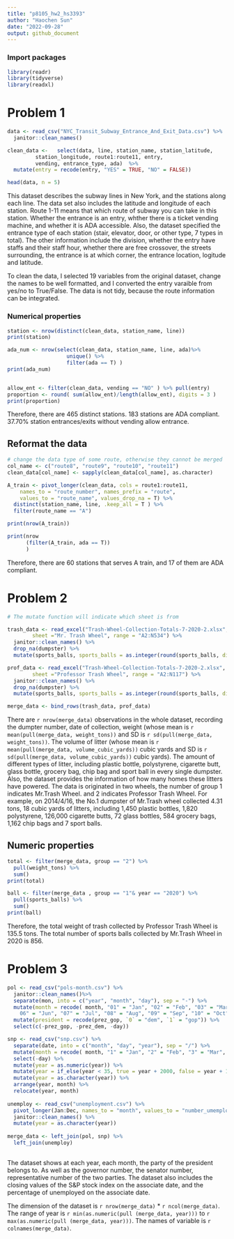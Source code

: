 ```yaml
---
title: "p8105_hw2_hs3393"
author: "Haochen Sun"
date: "2022-09-28"
output: github_document
---
```

### Import packages
```r
library(readr)
library(tidyverse)
library(readxl)
```

# Problem 1
```r
data <- read_csv("NYC_Transit_Subway_Entrance_And_Exit_Data.csv") %>% 
  janitor::clean_names()

clean_data <-   select(data, line, station_name, station_latitude,
         station_longitude, route1:route11, entry, 
         vending, entrance_type, ada)  %>% 
  mutate(entry = recode(entry, "YES" = TRUE, "NO" = FALSE))

head(data, n = 5)
```

This dataset describes the subway lines in New York, and the stations along each line. The data set also includes the latitude and longitude of each station. Route 1-11 means that which route of subway you can take in this station. Whether the entrance is an entry, whther there is a ticket vending machine, and whether it is ADA accessible. Also, the dataset specified the entrance type of each station (stair, elevator, door, or other type, 7 types in total). The other information include the division, whether the entry have staffs and their staff hour, whether there are free crossover, the streets surrounding, the entrance is at which corner, the entrance location, logitude and latitude.

To clean the data, I selected 19 variables from the original dataset, change the names to be well formatted, and I converted the entry varaible from yes/no to True/False. The data is not tidy, because the route information can be integrated.

### Numerical properties

```r
station <- nrow(distinct(clean_data, station_name, line))
print(station)

ada_num <- nrow(select(clean_data, station_name, line, ada)%>% 
                   unique() %>% 
                   filter(ada == T) )
print(ada_num)


allow_ent <- filter(clean_data, vending == "NO" ) %>% pull(entry)
proportion <- round( sum(allow_ent)/length(allow_ent), digits = 3 )
print(proportion)

```

Therefore, there are 465 distinct stations. 183 stations are ADA compliant. 37.70% station entrances/exits without vending allow entrance. 

## Reformat the data
```r
# change the data type of some route, otherwise they cannot be merged
col_name <- c("route8", "route9", "route10", "route11")
clean_data[col_name] <- sapply(clean_data[col_name], as.character)

A_train <- pivot_longer(clean_data, cols = route1:route11, 
    names_to = "route_number", names_prefix = "route", 
    values_to = "route_name", values_drop_na = T) %>% 
  distinct(station_name, line, .keep_all = T ) %>% 
  filter(route_name == "A")

print(nrow(A_train))

print(nrow
      (filter(A_train, ada == T))
      )
```

Therefore, there are 60 stations that serves A train, and 17 of them are ADA compliant.

# Problem 2 
```r
# The mutate function will indicate which sheet is from

trash_data <- read_excel("Trash-Wheel-Collection-Totals-7-2020-2.xlsx", 
        sheet ="Mr. Trash Wheel", range = "A2:N534") %>%
  janitor::clean_names() %>% 
  drop_na(dumpster) %>% 
  mutate(sports_balls, sports_balls = as.integer(round(sports_balls, digits = 0))) %>% mutate(group = 1 )

prof_data <- read_excel("Trash-Wheel-Collection-Totals-7-2020-2.xlsx", 
        sheet ="Professor Trash Wheel", range = "A2:N117") %>%
  janitor::clean_names() %>% 
  drop_na(dumpster) %>% 
  mutate(sports_balls, sports_balls = as.integer(round(sports_balls, digits = 0))) %>% mutate(group = 2)

merge_data <- bind_rows(trash_data, prof_data)
```

There are `r nrow(merge_data)` observations in the whole dataset, recording the dumpter number, date of collection, weight (whose mean is `r mean(pull(merge_data, weight_tons))` and SD is `r sd(pull(merge_data, weight_tons))`. The volume of litter (whose mean is `r mean(pull(merge_data, volume_cubic_yards))` cubic yards and SD is `r sd(pull(merge_data, volume_cubic_yards))` cubic yards). The amount of different types of litter, including plastic bottle, polystyrene, cigarette butt, glass bottle, grocery bag, chip bag and sport ball in every single dumpster. Also, the dataset provides the information of how many homes these litters have powered. The data is originated in two wheels, the number of group 1 indicates Mr.Trash Wheel. and 2 indicates Professor Trash Wheel. For example, on 2014/4/16, the No.1 dumpster of Mr.Trash wheel collected 4.31 tons, 18 cubic yards of litters, including 1,450 plastic bottles, 1,820 polystyrene, 126,000 cigarette butts, 72 glass bottles, 584 grocery bags, 1,162 chip bags and 7 sport balls.

## Numeric properties
```r
total <- filter(merge_data, group == "2") %>%
  pull(weight_tons) %>% 
  sum()
print(total)

ball <- filter(merge_data , group == "1"& year == "2020") %>% 
  pull(sports_balls) %>%
  sum()
print(ball)
```

Therefore, the total weight of trash collected by Professor Trash Wheel is 135.5 tons. The total number of sports balls collected by Mr.Trash Wheel in 2020 is 856.

# Problem 3
```r
pol <- read_csv("pols-month.csv") %>%
  janitor::clean_names()%>%
  separate(mon, into = c("year", "month", "day"), sep = "-") %>% 
  mutate(month = recode( month, "01" = "Jan", "02" = "Feb", "03" = "Mar", "04" = "Apr", "05" = "May", "
    06" = "Jun", "07" = "Jul", "08" = "Aug", "09" = "Sep", "10" = "Oct", "11" = "Nov", "12" = "Dec")) %>% 
  mutate(president = recode(prez_gop, `0` = "dem", `1` = "gop")) %>% 
  select(c(-prez_gop, -prez_dem, -day))

snp <- read_csv("snp.csv") %>% 
  separate(date, into = c("month", "day", "year"), sep = "/") %>% 
  mutate(month = recode( month, "1" = "Jan", "2" = "Feb", "3" = "Mar", "4" = "Apr", "5" = "May", "6" = "Jun", "7" = "Jul", "8" = "Aug", "9" = "Sep", "10" = "Oct", "11" = "Nov", "12" = "Dec")) %>%
  select(-day) %>%
  mutate(year = as.numeric(year)) %>% 
  mutate(year = if_else(year < 35, true = year + 2000, false = year + 1900)) %>% 
  mutate(year = as.character(year)) %>%
  arrange(year, month) %>% 
  relocate(year, month)
  
unemploy <- read_csv("unemployment.csv") %>%
  pivot_longer(Jan:Dec, names_to = "month", values_to = "number_umemploy") %>%
  janitor::clean_names() %>% 
  mutate(year = as.character(year))
  
merge_data <- left_join(pol, snp) %>% 
  left_join(unemploy) 
  
```

The dataset shows at each year, each month, the party of the president belongs to. As well as the governor number, the senator number, representative number of the two parties. The dataset also includes the closing values of the S&P stock index on the associate date, and the percentage of unemployed on the associate date.

The dimension of the dataset is `r nrow(merge_data)` * `r ncol(merge_data)`. The range of year is  `r min(as.numeric(pull (merge_data, year)))` to `r max(as.numeric(pull (merge_data, year)))`. The names of variable is `r colnames(merge_data)`. 
